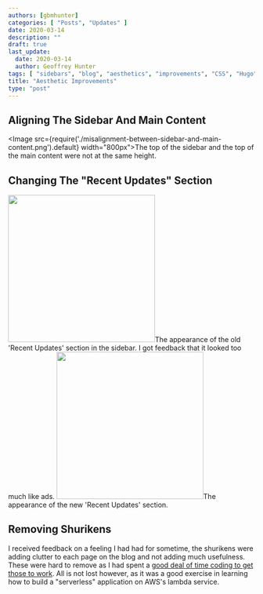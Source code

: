 ```yaml
---
authors: [gbmhunter]
categories: [ "Posts", "Updates" ]
date: 2020-03-14
description: ""
draft: true
last_update:
  date: 2020-03-14
  author: Geoffrey Hunter
tags: [ "sidebars", "blog", "aesthetics", "improvements", "CSS", "Hugo", "HTML", "website" ]
title: "Aesthetic Improvements"
type: "post"
---
```


## Aligning The Sidebar And Main Content

<Image src={require('./misalignment-between-sidebar-and-main-content.png').default} width="800px">The top of the sidebar and the top of the main content were not at the same height.</Image>

## Changing The "Recent Updates" Section

<div style={{ display: 'flex' }}>
  <Image src={require('./screenshot-of-old-recent-updates-section.png').default} width="300px">The appearance of the old 'Recent Updates' section in the sidebar. I got feedback that it looked too much like ads.</Image>
  <Image src={require('./screenshot-of-new-recent-updates-section.png').default} width="300px">The appearance of the new 'Recent Updates' section.</Image>
</div>

## Removing Shurikens

I received feedback on a feeling I had had for sometime, the shurikens were adding clutter to each page on the blog and not adding much usefulness. These were hard to remove as I had spent a [good deal of time coding to get those to work](/updates/2019/03-10-adding-shurikens). All is not lost however, as it was a good exercise in learning how to build a "serverless" application on AWS's lambda service. 